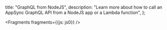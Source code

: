   title: "GraphQL from NodeJS",
  description: "Learn more about how to call an AppSync GraphQL API from a NodeJS app or a Lambda function",
};


<Fragments fragments={{js: js0}} />
